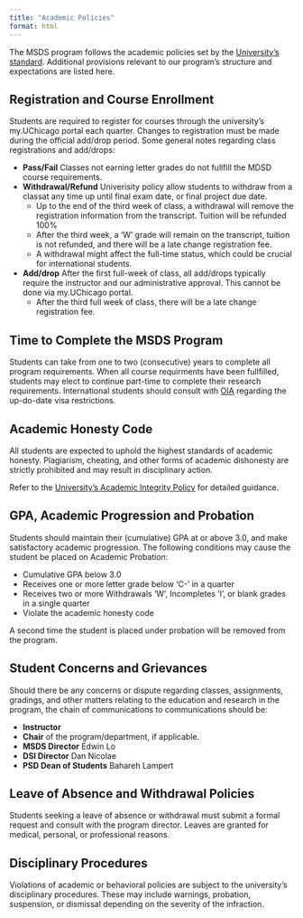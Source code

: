 ```yaml
---
title: "Academic Policies"
format: html
---
```


The MSDS program follows the academic policies set by the [University’s standard](https://studentmanual.uchicago.edu/academic-policies/). Additional provisions relevant to our program’s structure and expectations are listed here.

## Registration and Course Enrollment

Students are required to register for courses through the university’s my.UChicago portal each quarter. Changes to registration must be made during the official add/drop period. Some general notes regarding class registrations and add/drops: 

- **Pass/Fail** Classes not earning letter grades do not fullfill the MDSD course requirements.  
- **Withdrawal/Refund** Univerisity policy allow students to withdraw from a classat any time up until final exam date, or final project due date. 
  * Up to the end of the third week of class, a withdrawal will remove the registration information from the transcript. Tuition will be refunded 100%  
  * After the third week, a 'W' grade will remain on the transcript, tuition is not refunded, and there will be a late change registration fee.  
  * A withdrawal might affect the full-time status, which could be crucial for international students.  
- **Add/drop** After the first full-week of class, all add/drops typically require the instructor and our administrative approval. This cannot be done via my.UChicago portal.  
  * After the third full week of class, there will be a late change registration fee.


## Time to Complete the MSDS Program

Students can take from one to two (consecutive) years to complete all program requirements. When all course requirments have been fullfilled, students may elect to continue part-time to complete their research requirements. International students should consult with [OIA](https://internationalaffairs.uchicago.edu) regarding the up-do-date visa restrictions. 


## Academic Honesty Code

All students are expected to uphold the highest standards of academic honesty. Plagiarism, cheating, and other forms of academic dishonesty are strictly prohibited and may result in disciplinary action.

Refer to the [University’s Academic Integrity Policy](https://studentmanual.uchicago.edu/academic-policies/) for detailed guidance.


## GPA, Academic Progression and Probation

Students should maintain their (cumulative) GPA at or above 3.0, and make satisfactory academic progression. The following conditions may cause the student be placed on Academic Probation: 

- Cumulative GPA below 3.0
- Receives one or more letter grade below 'C-' in a quarter
- Receives two or more Withdrawals 'W', Incompletes 'I', or blank grades in a single quarter
- Violate the academic honesty code 

A second time the student is placed under probation will be removed from the program.


## Student Concerns and Grievances

Should there be any concerns or dispute regarding classes, assignments, gradings, and other matters relating to the education and research in the program, the chain of communications to communications should be: 

- **Instructor**
- **Chair** of the program/department, if applicable.
- **MSDS Director** Edwin Lo
- **DSI Director** Dan Nicolae
- **PSD Dean of Students** Bahareh Lampert



## Leave of Absence and Withdrawal Policies

Students seeking a leave of absence or withdrawal must submit a formal request and consult with the program director. Leaves are granted for medical, personal, or professional reasons.

## Disciplinary Procedures

Violations of academic or behavioral policies are subject to the university’s disciplinary procedures. These may include warnings, probation, suspension, or dismissal depending on the severity of the infraction.

